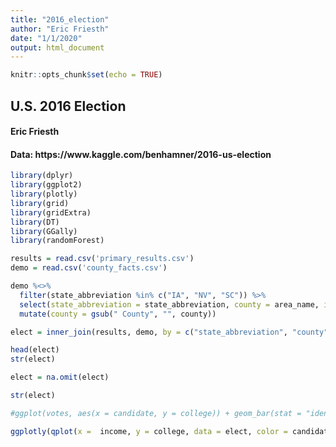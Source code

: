 ```yaml
---
title: "2016_election"
author: "Eric Friesth"
date: "1/1/2020"
output: html_document
---
```


```r
knitr::opts_chunk$set(echo = TRUE)
```

## U.S. 2016 Election
#### Eric Friesth
#### Data: https://www.kaggle.com/benhamner/2016-us-election


```r

library(dplyr)
library(ggplot2)
library(plotly)
library(grid)
library(gridExtra)
library(DT)
library(GGally)
library(randomForest)

results = read.csv('primary_results.csv')
demo = read.csv('county_facts.csv')

demo %<>% 
  filter(state_abbreviation %in% c("IA", "NV", "SC")) %>% 
  select(state_abbreviation = state_abbreviation, county = area_name, income = INC110213, hispanic = RHI725214, white= RHI825214, college = EDU685213, density = POP060210) %>% 
  mutate(county = gsub(" County", "", county))

elect = inner_join(results, demo, by = c("state_abbreviation", "county"))

head(elect)
str(elect)

elect = na.omit(elect)

str(elect)

```

```r

#ggplot(votes, aes(x = candidate, y = college)) + geom_bar(stat = "identity") + theme(axis.text.x = element_text(angle = 90, hjust = 1)) 

ggplotly(qplot(x =  income, y = college, data = elect, color = candidate, size = votes)) 



```




















